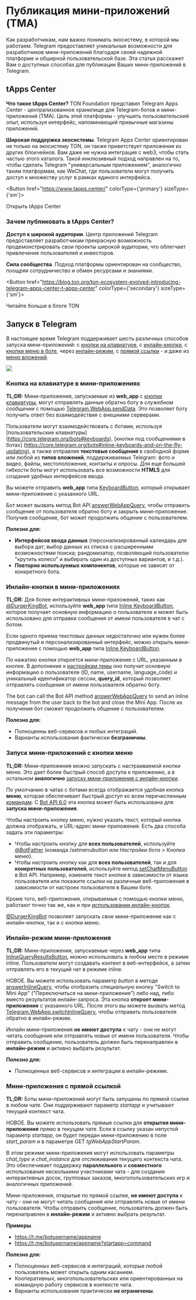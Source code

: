 

# Публикация мини-приложений (TMA)

Как разработчикам, нам важно понимать экосистему, в которой мы работаем. Telegram предоставляет уникальные возможности для разработчиков мини-приложений благодаря своей надежной платформе и обширной пользовательской базе. Эта статья расскажет Вам о доступных способах для публикации Ваших мини-приложений в Telegram.

## tApps Center

**Что такое tApps Center?** TON Foundation представил Telegram Apps Center - централизованное хранилище для Telegram-ботов и мини-приложений (TMA). Цель этой платформы - улучшить пользовательский опыт, используя интерфейс, напоминающий привычные магазины приложений.

**Широкая поддержка экосистемы**. Telegram Apps Center ориентирован не только на экосистему TON, он также приветствует приложения из других блокчейнов. Вам даже не нужна интеграция с web3, чтобы стать частью этого каталога. Такой инклюзивный подход направлен на то, чтобы сделать Telegram "универсальным приложением", аналогично таким платформам, как WeChat, где пользователи могут получить доступ к множеству услуг в рамках единого интерфейса.

<Button href="https://www.tapps.center/" colorType={'primary'} sizeType={'sm'}>

Открыть tApps Center

</Button>

### Зачем публиковать в tApps Center?

**Доступ к широкой аудитории**. Центр приложений Telegram предоставляет разработчикам прекрасную возможность продемонстрировать свои проекты широкой аудитории, что облегчает привлечение пользователей и инвесторов.

**Сила сообщества**. Подход платформы ориентирован на сообщество, поощряя сотрудничество и обмен ресурсами и знаниями.

<Button href="https://blog.ton.org/ton-ecosystem-evolved-introducing-telegram-apps-center-t-apps-center" colorType={'secondary'} sizeType={'sm'}>

Читайте больше в блоге TON

</Button>

## Запуск в Telegram

В настоящее время Telegram поддерживает шесть различных способов запуска мини-приложений: с [кнопки на клавиатуре](https://core.telegram.org/bots/webapps#keyboard-button-web-apps), с [инлайн-кнопки](https://core.telegram.org/bots/webapps#inline-button-web-apps), с [кнопки меню в боте](https://core.telegram.org/bots/webapps#launching-web-apps-from-the-menu-button), через [инлайн-режим](https://core.telegram.org/bots/webapps#inline-mode-web-apps), с [прямой ссылки](https://core.telegram.org/bots/webapps#direct-link-web-apps) - и даже из [меню вложений](https://core.telegram.org/bots/webapps#launching-web-apps-from-the-attachment-menu).

![](/img/docs/telegram-apps/publish-tg-1.jpeg)

### Кнопка на клавиатуре в мини-приложениях

**TL;DR:** Мини-приложения, запускаемые из **web_app** с [кнопки клавиатуры](https://core.telegram.org/bots/api#keyboardbutton), могут отправлять данные обратно боту в _служебном сообщении_ с помощью [Telegram.WebApp.sendData](https://core.telegram.org/bots/webapps#initializing-web-apps). Это позволяет боту получить ответ без взаимодействия с внешними серверами.

Пользователи могут взаимодействовать с ботами, используя [пользовательские клавиатуры] (https://core.telegram.org/bots#keyboards), [кнопки под сообщениями в ботах] (https://core.telegram.org/bots#inline-keyboards-and-on-the-fly-updating), а также отправляя **текстовые сообщения** в свободной форме или любой из **типов вложений**, поддерживаемых Telegram: фото и видео, файлы, местоположения, контакты и опросы. Для еще большей гибкости боты могут использовать все возможности **HTML5** для создания удобных интерфейсов ввода.

Вы можете отправить  **web_app** типа [KeyboardButton](https://core.telegram.org/bots/api#keyboardbutton), который открывает мини-приложение с указанного URL.

Бот может вызвать метод Bot API [answerWebAppQuery](https://core.telegram.org/bots/api#answerwebappquery), чтобы отправить сообщение от пользователя обратно боту и закрыть мини-приложение. Получив сообщение, бот может продолжить общение с пользователем.

**Полезно для:**

- **Интерфейсов ввода данных** (персонализированный календарь для выбора дат; выбор данных из списка с расширенными возможностями поиска; рандомизатор, позволяющий пользователю "крутить колесо" и выбирать один из доступных вариантов, и т.д.).
- **Повторно используемых компонентов**, которые не зависят от конкретного бота.

### Инлайн-кнопки в мини-приложениях

**TL;DR:** Для более интерактивных мини-приложений, таких как [@DurgerKingBot](https://t.me/durgerkingbot), используйте **web_app** типа [Inline KeyboardButton](https://core.telegram.org/bots/api#inlinekeyboardbutton), которое получает основную информацию о пользователе и может быть использовано для отправки сообщения от имени пользователя в чат с ботом.

Если одного приема текстовых данных недостаточно или нужен более продвинутый и персонализированный интерфейс, можно открыть мини-приложение с помощью **web_app** типа [Inline KeyboardButton](https://core.telegram.org/bots/api#inlinekeyboardbutton).

По нажатию кнопки откроется мини-приложение с URL, указанным в кнопке. В дополнение к [настройкам темы](https://core.telegram.org/bots/webapps#color-schemes) оно получит основную информацию о пользователе (ID, name, username, language_code) и уникальный идентификатор сессии, **query_id**, который позволяет отправлять сообщения от имени пользователя обратно боту.

The bot can call the Bot API method [answerWebAppQuery](https://core.telegram.org/bots/api#answerwebappquery) to send an inline message from the user back to the bot and close the Mini App. После их получения бот сможет продолжить общение с пользователем.

**Полезно для:**

- Полноценны веб-сервисов и любых интеграций.
- Варианты использования фактически **безграничны**.

### Запуск мини-приложений с кнопки меню

**TL;DR:** Мини-приложения можно запускать с настраиваемой кнопки меню. Это дает более быстрый способ доступа к приложению, а в остальном **аналогично** [запуску мини-приложения с инлайн-кнопки](https://core.telegram.org/bots/webapps#inline-button-web-apps).

По умолчанию в чатах с ботами всегда отображается удобная кнопка **меню**, которая обеспечивает быстрый доступ ко всем перечисленным [командам](https://core.telegram.org/bots#commands). С [Bot API 6.0](https://core.telegram.org/bots/api-changelog#april-16-2022) эта кнопка может быть использована для **запуска мини-приложения**.

Чтобы настроить кнопку меню, нужно указать текст, который кнопка должна отображать, и URL-адрес мини-приложения. Есть два способа задать эти параметры:

- Чтобы настроить кнопку для **всех пользователей**, используйте [@BotFather](https://t.me/botfather) (команда /setmenubutton или _Настройки бота > Кнопка меню_).
- Чтобы настроить кнопку как для **всех пользователей**, так и для **конкретных пользователей**, используйте метод [setChatMenuButton](https://core.telegram.org/bots/api#setchatmenubutton) в Bot API. Например, измените текст кнопки в зависимости от языка пользователя или покажите ссылки на различные веб-приложения в зависимости от настроек пользователя в Вашем боте.

Кроме того, веб-приложения, открываемые с помощью кнопки меню, работают точно так же, как и при [использовании инлайн-кнопок](https://core.telegram.org/bots/webapps#inline-button-web-apps).

[@DurgerKingBot](https://t.me/durgerkingbot) позволяет запускать свое мини-приложение как с инлайн-кнопки, так и с кнопки меню.

### Инлайн-режим мини-приложения

**TL;DR:** Мини-приложения, запускаемые через **web_app** типа [InlineQueryResultsButton](https://core.telegram.org/bots/api#inlinequeryresultsbutton), можно использовать в любом месте в режиме inline. Пользователи могут создавать контент в веб-интерфейсе, а затем отправлять его в текущий чат в режиме inline.

НОВОЕ. Вы можете использовать параметр _button_ в методе [answerInlineQuery](https://core.telegram.org/bots/api#answerinlinequery), чтобы отобразить специальную кнопку "Switch to Mini App" ("Переключиться на мини-приложение") либо над, либо вместо результатов инлайн-запроса. Эта кнопка **откроет мини-приложение** с указанного URL. После этого вы можете вызвать метод [Telegram.WebApp.switchInlineQuery](https://core.telegram.org/bots/webapps#initializing-web-apps), чтобы отправить пользователя обратно в инлайн-режим.

Инлайн мини-приложения **не имеют доступа** к чату - они не могут читать сообщения или отправлять новые от имени пользователя. Чтобы отправить сообщение, пользователь должен быть перенаправлен в **инлайн-режим** и активно выбрать результат.

**Полезно для:**

- Полноценных веб-сервисов и интеграции в инлайн-режиме.

### Мини-приложения с прямой ссылкой

**TL;DR:** Боты мини-приложений могут быть запущены по прямой ссылке в любом чате. Они поддерживают параметр _startapp_ и учитывают текущий контекст чата.

НОВОЕ. Вы можете использовать прямые ссылки для **открытия мини-приложения** прямо в текущем чате. Если в ссылку указан непустой параметр _startapp_, он будет передан мини-приложению в поле _start_param_ и в параметре GET _tgWebAppStartParam_.

В этом режиме мини-приложения могут использовать параметры _chat_type_ и _chat_instance_ для отслеживания текущего контекста чата. Это обеспечивает поддержку **параллельного** и **совместного** использования несколькими участниками чата - для создания интерактивных досок, групповых заказов, многопользовательских игр и аналогичных приложений.

Мини-приложения, открытые по прямой ссылке, **не имеют доступа** к чату - они не могут читать сообщения или отправлять новые от имени пользователя. Чтобы отправить сообщение, пользователь должен быть перенаправлен в **инлайн-режим** и активно выбрать результат.

**Примеры**.

- https://t.me/botusername/appname
- https://t.me/botusername/appname?startapp=command

**Полезно для:**

- Полноценных веб-сервисов и интеграций, которые любой пользователь может открыть одним касанием.
- Кооперативных, многопользовательских или ориентированных на командную работу сервисов в контексте чата.
- Варианты использования практически **не ограничены**.

<Feedback />

